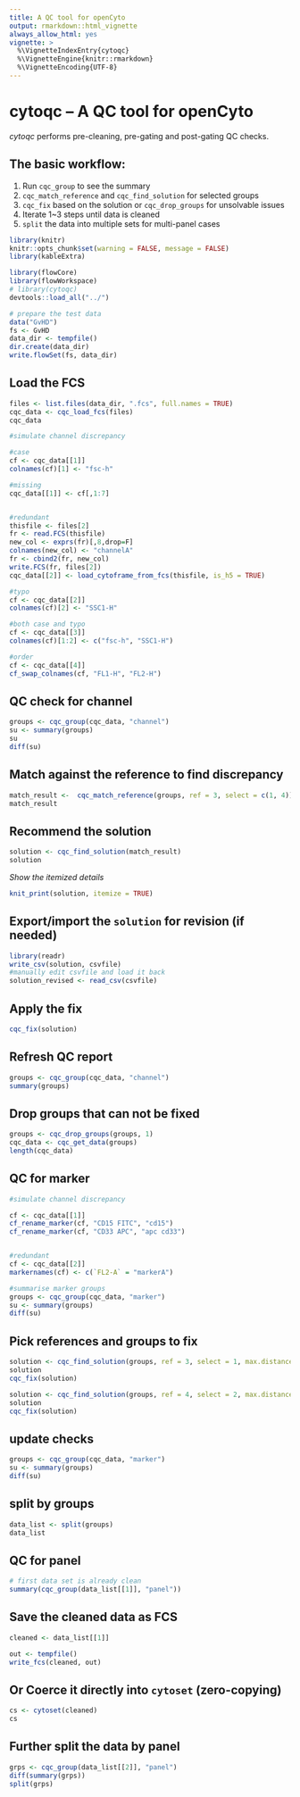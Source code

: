 ```yaml
---
title: A QC tool for openCyto
output: rmarkdown::html_vignette
always_allow_html: yes
vignette: >
  %\VignetteIndexEntry{cytoqc}
  %\VignetteEngine{knitr::rmarkdown}
  %\VignetteEncoding{UTF-8}
---
```

# cytoqc -- A QC tool for openCyto

*cytoqc* performs pre-cleaning, pre-gating and post-gating QC checks.

## The basic workflow:

1. Run `cqc_group` to see the summary
2. `cqc_match_reference` and `cqc_find_solution` for selected groups
3. `cqc_fix` based on the solution or `cqc_drop_groups` for unsolvable issues
4. Iterate 1~3 steps until data is cleaned
5. `split` the data into multiple sets for multi-panel cases

```r
library(knitr)
knitr::opts_chunk$set(warning = FALSE, message = FALSE)
library(kableExtra)
```


```r
library(flowCore)
library(flowWorkspace)
# library(cytoqc)
devtools::load_all("../")
```

```r
# prepare the test data
data("GvHD")
fs <- GvHD
data_dir <- tempfile()
dir.create(data_dir)
write.flowSet(fs, data_dir)
```

## Load the FCS

```r
files <- list.files(data_dir, ".fcs", full.names = TRUE)
cqc_data <- cqc_load_fcs(files)
cqc_data
```

```r
#simulate channel discrepancy

#case
cf <- cqc_data[[1]]
colnames(cf)[1] <- "fsc-h"

#missing
cqc_data[[1]] <- cf[,1:7]


#redundant
thisfile <- files[2]
fr <- read.FCS(thisfile)
new_col <- exprs(fr)[,8,drop=F]
colnames(new_col) <- "channelA"
fr <- cbind2(fr, new_col)
write.FCS(fr, files[2])
cqc_data[[2]] <- load_cytoframe_from_fcs(thisfile, is_h5 = TRUE)

#typo
cf <- cqc_data[[2]]
colnames(cf)[2] <- "SSC1-H"

#both case and typo
cf <- cqc_data[[3]]
colnames(cf)[1:2] <- c("fsc-h", "SSC1-H")

#order
cf <- cqc_data[[4]]
cf_swap_colnames(cf, "FL1-H", "FL2-H")

```

## QC check for channel
```r
groups <- cqc_group(cqc_data, "channel")
su <- summary(groups)
su
diff(su)
```

## Match against the reference to find discrepancy


```r
match_result <-  cqc_match_reference(groups, ref = 3, select = c(1, 4))
match_result
```

## Recommend the solution  

```r
solution <- cqc_find_solution(match_result)
solution
```

*Show the itemized details*
```r
knit_print(solution, itemize = TRUE)
```

## Export/import the `solution` for revision (if needed)
```r
library(readr)
write_csv(solution, csvfile)
#manually edit csvfile and load it back
solution_revised <- read_csv(csvfile)
```
## Apply the fix
```r
cqc_fix(solution)

```


## Refresh QC report 
```r
groups <- cqc_group(cqc_data, "channel")
summary(groups)
```

## Drop groups that can not be fixed
```r
groups <- cqc_drop_groups(groups, 1)
cqc_data <- cqc_get_data(groups)
length(cqc_data)
```

## QC for marker
```r
#simulate channel discrepancy

cf <- cqc_data[[1]]
cf_rename_marker(cf, "CD15 FITC", "cd15")
cf_rename_marker(cf, "CD33 APC", "apc cd33")


#redundant
cf <- cqc_data[[2]]
markernames(cf) <- c(`FL2-A` = "markerA")

```


```r
#summarise marker groups
groups <- cqc_group(cqc_data, "marker")
su <- summary(groups)
diff(su)
```

## Pick references and groups to fix
```r
solution <- cqc_find_solution(groups, ref = 3, select = 1, max.distance = 0.4) 
solution
cqc_fix(solution)

solution <- cqc_find_solution(groups, ref = 4, select = 2, max.distance = 0.4) 
solution
cqc_fix(solution)
```
## update checks
```r
groups <- cqc_group(cqc_data, "marker")
su <- summary(groups)
diff(su)
```

## split by groups
```r
data_list <- split(groups)
data_list
```

## QC for panel 
```r
# first data set is already clean
summary(cqc_group(data_list[[1]], "panel"))
```


## Save the cleaned data as FCS 
```r
cleaned <- data_list[[1]]
```


```r
out <- tempfile()
write_fcs(cleaned, out)
```


## Or Coerce it directly into `cytoset` (zero-copying)
```r
cs <- cytoset(cleaned)
cs
```

## Further split the data by panel
```r
grps <- cqc_group(data_list[[2]], "panel")
diff(summary(grps))
split(grps)
```

